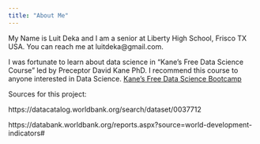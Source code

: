 ```yaml
---
title: "About Me"
---
```


My Name is Luit Deka and I am a senior at Liberty High School, Frisco TX USA. You can reach me at luitdeka@gmail.com. 

I was fortunate to learn about data science in "Kane’s Free Data Science Course" led by Preceptor David Kane PhD. I recommend this course to anyone interested in Data Science.
[Kane's Free Data Science Bootcamp](https://bootcamp.davidkane.info/)

Sources for this project:

https://datacatalog.worldbank.org/search/dataset/0037712

https://databank.worldbank.org/reports.aspx?source=world-development-indicators#
